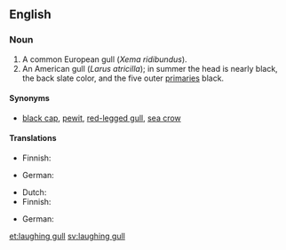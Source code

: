 ==English==

===Noun===
{{en-noun|head=[[laughing]] [[gull]]}}

# A common European gull (''Xema ridibundus'').
# An American gull (''Larus atricilla''); in summer the head is nearly black, the back slate color, and the five outer [[primary|primaries]] black.

====Synonyms====
* {{sense|European gull}} [[black cap]], [[pewit]], [[red-legged gull]], [[sea crow]]

====Translations====
{{trans-top|European gull}}
* Finnish: {{t+|fi|naurulokki}}
{{trans-mid}}
* German: {{t+|de|Lachmöwe|f}}
{{trans-bottom}}

{{trans-top|American gull}}
* Dutch: {{t-|nl|lachmeeuw}}
* Finnish: {{t-|fi|nokisiipilokki}}
{{trans-mid}}
* German: {{t-|de|Aztekenmöwe|f}}
{{trans-bottom}}

{{Webster 1913}}

[[et:laughing gull]]
[[sv:laughing gull]]